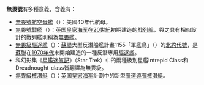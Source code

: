 '''無畏號'''有多種意義，含義有：

* [[無畏號航空母艦|無畏號航空母艦]]（{{lang-en|USS Intrepid CV-11}}）：美國40年代航母。
* [[無畏號戰艦|無畏號戰艦]]（{{lang-en|[[HMS|HMS]] Dreadnought}}）：[[英国皇家海军|英国皇家海军]]在[[20世紀|20世紀]]初期建造的[[战列舰|战列舰]]，與之具有相似設計的戰列艦則稱為[[無畏艦|無畏艦]]。
* [[無畏級驅逐艦|無畏級驅逐艦]]（{{lang-en|Udaloy-class destroyer}}）：[[蘇聯|蘇聯]]大型反潛船艦計畫1155「軍艦鳥」（{{lang-ru|Больши́е противолодо́чные корабли́ прое́кта 1155 «Фрега́т»}}）的[[北約代號|北約代號]]，是[[蘇聯|蘇聯]]在[[1970年代|1970年代]]末開始建造的一種反潛專用[[驅逐艦|驅逐艦]]。
* 科幻影集《[[星艦迷航記|星艦迷航記]]》（Star Trek）中的兩種級別星艦Intrepid Class和Dreadnought-class皆翻譯為無畏級。
* [[無畏級核潛艇|無畏級核潛艇]]（{{lang-en|Dreadnought-class submarine}}）：[[英国皇家海军|英国皇家海军]]計劃中的新型[[彈道導彈核潛艇|彈道導彈核潛艇]]。

{{Disambig|CAT=三字消歧义}}